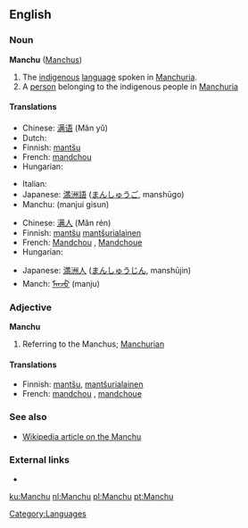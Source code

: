 ==English==

===Noun===
'''Manchu''' ([[Manchus]])

# The [[indigenous]] [[language]] spoken in [[Manchuria]].
# A [[person]] belonging to the indigenous people in [[Manchuria]]

====Translations====
{{trans-top|language}}
* Chinese: [[满语]] (Mǎn yǔ)
* Dutch: {{t+|nl|Mantsjoe}}
* Finnish: [[mantšu]]
* French: [[mandchou]] {{m}}
* Hungarian: {{t|hu|mandzsu}}
{{trans-mid}}
* Italian: {{t|it|mancese|m}}
* Japanese: [[満洲語]] ([[まんしゅうご]], manshūgo)
* Manchu: (manjui gisun)
{{trans-bottom}}

{{trans-top|person}}
* Chinese: [[满人]] (Mǎn rén)
* Finnish: [[mantšu]] [[mantšurialainen]]
* French: [[Mandchou]] {{m}}, [[Mandchoue]] {{f}}
* Hungarian: {{t|hu|mandzsu}}
{{trans-mid}}
* Japanese: [[満洲人]] ([[まんしゅうじん]], manshūjin){{trans-bottom}}
* Manch: [[ᠮᠠᠨᠵᡠ]] (manju)
{{trans-bottom}}

===Adjective===
'''Manchu'''

# Referring to the Manchus; [[Manchurian]]

====Translations====

* Finnish: [[mantšu]], [[mantšurialainen]]
* French: [[mandchou]] {{m}}, [[mandchoue]] {{f}}

===See also===
* [[w:Manchu|Wikipedia article on the Manchu]]

===External links===
* {{ethnologue|code=mnc}}

[[Category:Languages]]

[[ku:Manchu]]
[[nl:Manchu]]
[[pl:Manchu]]
[[pt:Manchu]]